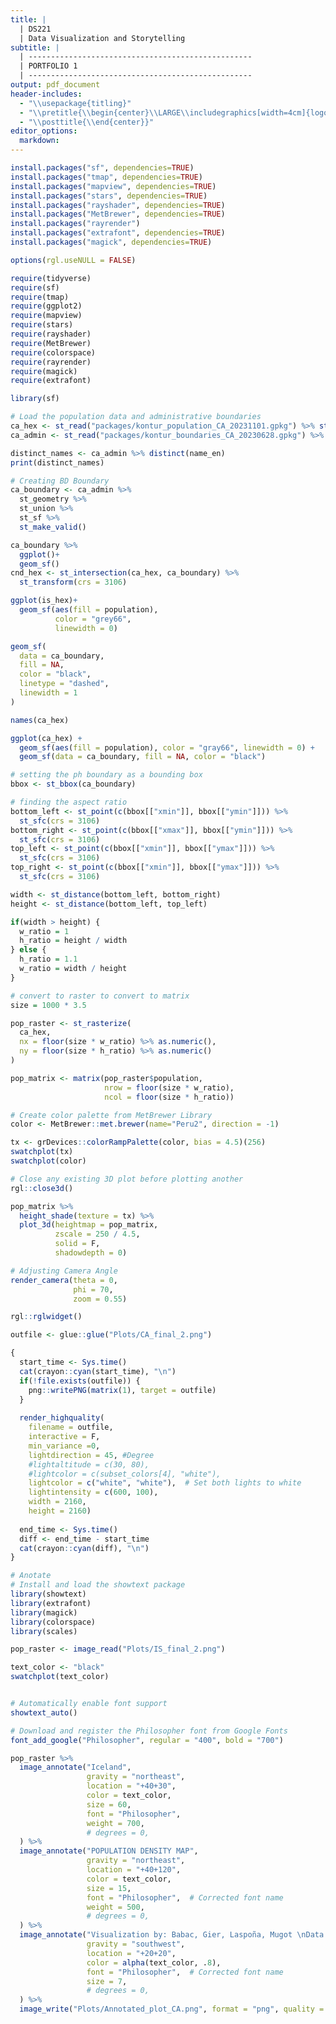 ```yaml
---
title: |
  | DS221
  | Data Visualization and Storytelling
subtitle: |
  | --------------------------------------------------
  | PORTFOLIO 1
  | --------------------------------------------------
output: pdf_document
header-includes:
  - "\\usepackage{titling}"
  - "\\pretitle{\\begin{center}\\LARGE\\includegraphics[width=4cm]{logo.jpg}\\\\[\\bigskipamount]}"
  - "\\posttitle{\\end{center}}"
editor_options: 
  markdown: 
---
```


```r

install.packages("sf", dependencies=TRUE)
install.packages("tmap", dependencies=TRUE)
install.packages("mapview", dependencies=TRUE)
install.packages("stars", dependencies=TRUE)
install.packages("rayshader", dependencies=TRUE)
install.packages("MetBrewer", dependencies=TRUE)
install.packages("rayrender")
install.packages("extrafont", dependencies=TRUE)
install.packages("magick", dependencies=TRUE)

```

```r
options(rgl.useNULL = FALSE)

require(tidyverse)
require(sf)
require(tmap)
require(ggplot2)
require(mapview)
require(stars)
require(rayshader)
require(MetBrewer)
require(colorspace)
require(rayrender)
require(magick)
require(extrafont)
```

```r
library(sf)

# Load the population data and administrative boundaries
ca_hex <- st_read("packages/kontur_population_CA_20231101.gpkg") %>% st_transform(3106)
ca_admin <- st_read("packages/kontur_boundaries_CA_20230628.gpkg") %>% st_transform(3106)
```

```r
distinct_names <- ca_admin %>% distinct(name_en)
print(distinct_names)
```

```r
# Creating BD Boundary
ca_boundary <- ca_admin %>%
  st_geometry %>%
  st_union %>%
  st_sf %>%
  st_make_valid()
```

```r
ca_boundary %>%
  ggplot()+
  geom_sf()
cnd_hex <- st_intersection(ca_hex, ca_boundary) %>%
  st_transform(crs = 3106)
```

```r
ggplot(is_hex)+
  geom_sf(aes(fill = population),
          color = "grey66",
          linewidth = 0)

geom_sf(
  data = ca_boundary,
  fill = NA,
  color = "black",
  linetype = "dashed",
  linewidth = 1
)
```

```r
names(ca_hex)
```


```r
ggplot(ca_hex) + 
  geom_sf(aes(fill = population), color = "gray66", linewidth = 0) + 
  geom_sf(data = ca_boundary, fill = NA, color = "black")
```

```r
# setting the ph boundary as a bounding box
bbox <- st_bbox(ca_boundary)

# finding the aspect ratio
bottom_left <- st_point(c(bbox[["xmin"]], bbox[["ymin"]])) %>%
  st_sfc(crs = 3106)
bottom_right <- st_point(c(bbox[["xmax"]], bbox[["ymin"]])) %>%
  st_sfc(crs = 3106)
top_left <- st_point(c(bbox[["xmin"]], bbox[["ymax"]])) %>%
  st_sfc(crs = 3106)
top_right <- st_point(c(bbox[["xmin"]], bbox[["ymax"]])) %>%
  st_sfc(crs = 3106)

width <- st_distance(bottom_left, bottom_right)
height <- st_distance(bottom_left, top_left)

if(width > height) {
  w_ratio = 1
  h_ratio = height / width
} else {
  h_ratio = 1.1
  w_ratio = width / height
}
```

```r
# convert to raster to convert to matrix
size = 1000 * 3.5

pop_raster <- st_rasterize(
  ca_hex,
  nx = floor(size * w_ratio) %>% as.numeric(),
  ny = floor(size * h_ratio) %>% as.numeric()
)

pop_matrix <- matrix(pop_raster$population,
                     nrow = floor(size * w_ratio),
                     ncol = floor(size * h_ratio))
```

```r
# Create color palette from MetBrewer Library
color <- MetBrewer::met.brewer(name="Peru2", direction = -1)

tx <- grDevices::colorRampPalette(color, bias = 4.5)(256)
swatchplot(tx)
swatchplot(color)
```

```r
# Close any existing 3D plot before plotting another
rgl::close3d()

pop_matrix %>%
  height_shade(texture = tx) %>%
  plot_3d(heightmap = pop_matrix,
          zscale = 250 / 4.5,
          solid = F,
          shadowdepth = 0)

# Adjusting Camera Angle
render_camera(theta = 0,
              phi = 70,
              zoom = 0.55)

rgl::rglwidget()
```



```r
outfile <- glue::glue("Plots/CA_final_2.png")

{
  start_time <- Sys.time()
  cat(crayon::cyan(start_time), "\n")
  if(!file.exists(outfile)) {
    png::writePNG(matrix(1), target = outfile)
  }
  
  render_highquality(
    filename = outfile,
    interactive = F,
    min_variance =0,
    lightdirection = 45, #Degree
    #lightaltitude = c(30, 80),
    #lightcolor = c(subset_colors[4], "white"),
    lightcolor = c("white", "white"),  # Set both lights to white
    lightintensity = c(600, 100),
    width = 2160,
    height = 2160)
  
  end_time <- Sys.time()
  diff <- end_time - start_time
  cat(crayon::cyan(diff), "\n")
}
```

```r
# Anotate
# Install and load the showtext package
library(showtext)
library(extrafont)
library(magick)
library(colorspace)
library(scales)

pop_raster <- image_read("Plots/IS_final_2.png")

text_color <- "black"
swatchplot(text_color)


# Automatically enable font support
showtext_auto()

# Download and register the Philosopher font from Google Fonts
font_add_google("Philosopher", regular = "400", bold = "700")

pop_raster %>%
  image_annotate("Iceland",
                 gravity = "northeast",
                 location = "+40+30",
                 color = text_color,
                 size = 60,
                 font = "Philosopher",
                 weight = 700,
                 # degrees = 0,
  ) %>%
  image_annotate("POPULATION DENSITY MAP",
                 gravity = "northeast",
                 location = "+40+120",
                 color = text_color,
                 size = 15,
                 font = "Philosopher",  # Corrected font name
                 weight = 500,
                 # degrees = 0,
  ) %>%
  image_annotate("Visualization by: Babac, Gier, Laspoña, Mugot \nData: Kontur Population 2023",
                 gravity = "southwest",
                 location = "+20+20",
                 color = alpha(text_color, .8),
                 font = "Philosopher",  # Corrected font name
                 size = 7,
                 # degrees = 0,
  ) %>%
  image_write("Plots/Annotated_plot_CA.png", format = "png", quality = 100)
```
